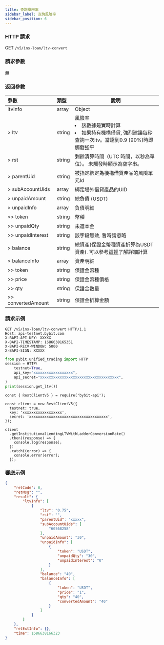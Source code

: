 ```yaml
---
title: 查詢風險率
sidebar_label: 查詢風險率
sidebar_position: 6
---
```


### HTTP 請求
GET `/v5/ins-loan/ltv-convert`

### 請求參數
無

### 返回參數
| 參數 | 類型 | 說明|
|:----- |:-----|----- |
|ltvInfo | array | Object |
|> ltv | string	| 風險率 <li>該數據是實時計算</li><li>如果持有機構借貸, 強烈建議每秒查詢一次ltv。當達到0.9 (90%)時即觸發強平</li> |
|> rst | string | 剩餘清算時間（UTC 時間，以秒為單位）。 未觸發時顯示為空字串。|
|> parentUid | string | 被指定綁定為機構借貸產品的風險單元Id |
|> subAccountUids | array | 綁定場外借貸產品的UID |
|> unpaidAmount	| string | 總負債 (USDT) |
|> unpaidInfo | array | 負債明細 |
|>> token | string | 幣種 |
|>> unpaidQty | string | 未還本金 |
|>> unpaidInterest | string	| 該字段無效, 暫時請忽略 |
|> balance | string	| 總資產(保證金幣種資產折算為USDT資產). 可以參考<a href="https://www.bybit.com/zh-MY/help-center/s/article/Over-the-counter-OTC-Lending">這裡</a>了解詳細計算 |
|> balanceInfo | array | 資產明細 |
|>> token | string | 保證金幣種 |
|>> price | string | 保證金幣種價格 |
|>> qty	| string | 保證金數量 |
|>> convertedAmount	| string | 保證金折算金額 |

### 請求示例

<Tabs groupId="programming-languages">
<TabItem value="http" label="HTTP">

```http
GET /v5/ins-loan/ltv-convert HTTP/1.1
Host: api-testnet.bybit.com
X-BAPI-API-KEY: XXXXX
X-BAPI-TIMESTAMP: 1686638165351
X-BAPI-RECV-WINDOW: 5000
X-BAPI-SIGN: XXXXX
```

</TabItem>
<TabItem value="python" label="Python">

```python
from pybit.unified_trading import HTTP
session = HTTP(
    testnet=True,
    api_key="xxxxxxxxxxxxxxxxxx",
    api_secret="xxxxxxxxxxxxxxxxxxxxxxxxxxxxxxxxxxxx",
)
print(session.get_ltv())
```

</TabItem>

<TabItem value="Node" label="Node.js">

```n4js
const { RestClientV5 } = require('bybit-api');

const client = new RestClientV5({
  testnet: true,
  key: 'xxxxxxxxxxxxxxxxxx',
  secret: 'xxxxxxxxxxxxxxxxxxxxxxxxxxxxxxxxxxxx',
});

client
  .getInstitutionalLendingLTVWithLadderConversionRate()
  .then((response) => {
    console.log(response);
  })
  .catch((error) => {
    console.error(error);
  });
```

</TabItem>
</Tabs>

### 響應示例

```json
{
    "retCode": 0,
    "retMsg": "",
    "result": {
        "ltvInfo": [
            {
                "ltv": "0.75",
                "rst": "",
                "parentUid": "xxxxx",
                "subAccountUids": [
                    "60568258"
                ],
                "unpaidAmount": "30",
                "unpaidInfo": [
                    {
                        "token": "USDT",
                        "unpaidQty": "30",
                        "unpaidInterest": "0"
                    }
                ],
                "balance": "40",
                "balanceInfo": [
                    {
                        "token": "USDT",
                        "price": "1",
                        "qty": "40",
                        "convertedAmount": "40"
                    }
                ]
            }
        ]
    },
    "retExtInfo": {},
    "time": 1686638166323
}
```
